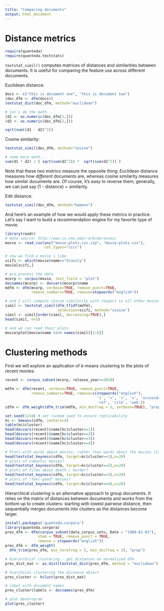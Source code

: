```yaml
---
title: "Comparing documents"
output: html_document
---
```


# Distance metrics

```r
require(quanteda)
require(quanteda.textstats)

```

`textstat_simil()` computes matrices of distances and similarities between documents. It is useful for comparing the feature use across different documents.

Euclidean distance:

```r
docs <- c("this is document one", "this is document two")
(doc_dfm <- dfm(docs))
textstat_dist(doc_dfm, method="euclidean")

# let's do the math...
(d1 <- as.numeric(doc_dfm[1,]))
(d2 <- as.numeric(doc_dfm[2,]))

sqrt(sum((d1 - d2)^2))
```

Cosine similarity:

```r
textstat_simil(doc_dfm, method="cosine")

# some more math...
sum(d1 * d2) / ( sqrt(sum(d1^2)) *  sqrt(sum(d2^2)) )
```

Note that these two metrics measure the opposite thing: Euclidean distance measures how *different* documents are, whereas cosine similarity measures how *similar* documents are. Of course, it's easy to reverse them; generally, we can just say (1 - distance) = similarity.

Edit distance:

```r
textstat_simil(doc_dfm, method="hamann")
```


And here's an example of how we would apply these metrics in practice. Let's say I want to build a recommendation engine for my favorite type of movie.

```r
library(readr)
# data source: http://www.cs.cmu.edu/~ark/personas/
movie <- read_csv(unz("movie-plots.csv.zip", "movie-plots.csv"),
                  col_types="cccc")

# now we find a movie i like
scifi <- which(movie$name=="Gravity")
movie[scifi,]

# pre-process the data
mcorp <- corpus(movie, text_field = "plot")
docnames(mcorp) <- docvars(mcorp)$name
mdfm <- dfm(mcorp, verbose=TRUE, remove_punct=TRUE,
            remove_numbers=TRUE, remove=stopwords("english"))

# and I will compute cosine similarity with respect to all other movies
simil <- textstat_simil(dfm_tfidf(mdfm), 
                        selection=scifi, method="cosine")
simil <- simil[order(simil, decreasing=TRUE),]
head(simil, n=5)

# and we can read their plots
movie$plot[movie$name %in% names(simil)[2:6]]

```

# Clustering methods

First we will explore an application of k-means clustering to the plots of recent movies:

```r
recent <- corpus_subset(mcorp, release_year>=2010)

mdfm <- dfm(recent, verbose=TRUE, remove_punct=TRUE,
            remove_numbers=TRUE, remove=c(stopwords("english"),
                                          '|', '<', '>', '=', 'accessdate',
                                          'ref', 'cite', 'web'))
cdfm <- dfm_weight(dfm_trim(mdfm, min_docfreq = 5, verbose=TRUE), "prop")

set.seed(1234) # set random seed to ensure replicability
kc <- kmeans(cdfm, centers=4)
table(kc$cluster)
head(docvars(recent)$name[kc$cluster==1])
head(docvars(recent)$name[kc$cluster==2])
head(docvars(recent)$name[kc$cluster==3])
head(docvars(recent)$name[kc$cluster==4])

# Plots with words about movies, rather than words about the movies itself?
head(textstat_keyness(cdfm, target=kc$cluster==1),n=20)
# plots of romantic movies?
head(textstat_keyness(cdfm, target=kc$cluster==2),n=20)
# plots of films about death / murder?
head(textstat_keyness(cdfm, target=kc$cluster==3),n=20)
# plots of "feel-good" movies?
head(textstat_keyness(cdfm, target=kc$cluster==4),n=20)
```

Hierarchical clustering is an alternative approach to group documents. It relies on the matrix of distances between documents and works from the bottom up to create clusters: starting with lowest pairwise distance, then sequentially merges documents into clusters as the distances become larger.

```r
install.packages('quanteda.corpora')
library(quanteda.corpora)
pres_dfm <- dfm(corpus_subset(data_corpus_sotu, Date > "1980-01-01"), 
               stem = TRUE, remove_punct = TRUE,
               remove = stopwords("english"))
pres_dfm <- dfm_weight(
  dfm_trim(pres_dfm, min_termfreq = 5, min_docfreq = 3), "prop")

# hierarchical clustering - get distances on normalized dfm
pres_dist_mat <- as.dist(textstat_dist(pres_dfm, method = "euclidean"))

# hiarchical clustering the distance object
pres_cluster <- hclust(pres_dist_mat)

# label with document names
pres_cluster$labels <- docnames(pres_dfm)

# plot dendrogram
plot(pres_cluster)
```




